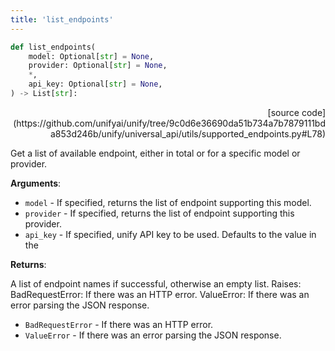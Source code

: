 ```yaml
---
title: 'list_endpoints'
---
```


```python
def list_endpoints(
    model: Optional[str] = None,
    provider: Optional[str] = None,
    *,
    api_key: Optional[str] = None,
) -> List[str]:
```

<p align="right">[source code](https://github.com/unifyai/unify/tree/9c0d6e36690da51b734a7b7879111bda853d246b/unify/universal_api/utils/supported_endpoints.py#L78)</p>

Get a list of available endpoint, either in total or for a specific model or
provider.

**Arguments**:

- `model` - If specified, returns the list of endpoint supporting this model.
- `provider` - If specified, returns the list of endpoint supporting this provider.
- `api_key` - If specified, unify API key to be used. Defaults to the value in the



**Returns**:

A list of endpoint names if successful, otherwise an empty list.
Raises:
BadRequestError: If there was an HTTP error.
ValueError: If there was an error parsing the JSON response.
- `BadRequestError` - If there was an HTTP error.
- `ValueError` - If there was an error parsing the JSON response.